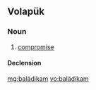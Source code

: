 ==Volapük==

===Noun===
{{vo-noun}}

# [[compromise]]

====Declension====
{{vo-decl-noun}}

[[mg:balädikam]]
[[vo:balädikam]]